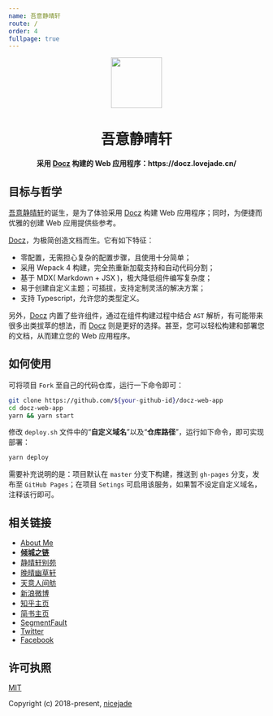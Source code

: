 ```yaml
---
name: 吾意静晴轩
route: /
order: 4
fullpage: true
---
```


<div align="center">
  <a href="https://docz.lovejade.cn" target="_blank">
    <img width="100"src="https://raw.githubusercontent.com/nicejade/docz-web-app/master/public/images/logo.png">
  </a>
</div>

<h1 align="center">吾意静晴轩</h1>

<div align="center">
  <strong>
    采用 <a href="https://nicelinks.site/post/5b225adfd1c6ca419a9f7dfe">Docz</a> 构建的 Web 应用程序：https://docz.lovejade.cn/
  </strong>
</div>

## 目标与哲学

[吾意静晴轩](https://docz.lovejade.cn)的诞生，是为了体验采用 [Docz](https://www.docz.site/) 构建 Web 应用程序；同时，为便捷而优雅的创建 Web 应用提供些参考。

[Docz](https://www.docz.site/)，为极简创造文档而生。它有如下特征：
- 零配置，无需担心复杂的配置步骤，且使用十分简单；
- 采用 Wepack 4 构建，完全热重新加载支持和自动代码分割；
- 基于 MDX( Markdown + JSX )，极大降低组件编写复杂度；
- 易于创建自定义主题；可插拔，支持定制灵活的解决方案；
- 支持 Typescript，允许您的类型定义。

另外，[Docz](https://www.docz.site/) 内置了些许组件，通过在组件构建过程中结合 `AST` 解析，有可能带来很多出类拔萃的想法，而 [Docz](https://www.docz.site/) 则是更好的选择。甚至，您可以轻松构建和部署您的文档，从而建立您的 Web 应用程序。

## 如何使用

可将项目 `Fork` 至自己的代码仓库，运行一下命令即可：

```bash
git clone https://github.com/${your-github-id}/docz-web-app
cd docz-web-app
yarn && yarn start
```

修改 `deploy.sh` 文件中的“**自定义域名**”以及“**仓库路径**”，运行如下命令，即可实现部署：

```bash
yarn deploy
```

需要补充说明的是：项目默认在 `master` 分支下构建，推送到 `gh-pages` 分支，发布至 `GitHub Pages`；在项目 `Setings` 可启用该服务，如果暂不设定自定义域名，注释该行即可。

## 相关链接

- [About Me](https://about.me/nicejade)
- [**倾城之链**](https://nicelinks.site?from=github)
- [静晴轩别苑](https://nice.lovejade.cn/?from=github)
- [晚晴幽草轩](https://jeffjade.com/nicelinks)
- [天意人间舫](https://blog.lovejade.cn/?from=github)
- [新浪微博](https://weibo.com/jeffjade)
- [知乎主页](https://www.zhihu.com/people/yang-qiong-pu/)
- [简书主页](https://www.jianshu.com/u/9aae3d8f4c3d)
- [SegmentFault](https://segmentfault.com/u/jeffjade)
- [Twitter](https://twitter.com/jeffjade2)
- [Facebook](https://www.facebook.com/yang.gang.jade)

## 许可执照

[MIT](http://opensource.org/licenses/MIT)

Copyright (c) 2018-present, [nicejade](https://about.me/nicejade)
